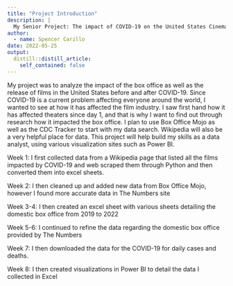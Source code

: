```yaml
---
title: "Project Introduction"
description: |
  My Senior Project: The impact of COVID-19 on the United States Cinema
author:
  - name: Spencer Carillo
date: 2022-05-25
output:
  distill::distill_article:
    self_contained: false
---
```


My project was to analyze the impact of the box office as well as the release of films in the United States before and after COVID-19. Since COVID-19 is a current problem affecting everyone around the world, I wanted to see at how it has affected the film industry. I saw first hand how it has affected theaters since day 1, and that is why I want to find out through research how it impacted the box office. I plan to use Box Office Mojo as well as the CDC Tracker to start with my data search. Wikipedia will also be a very helpful place for data. This project will help build my skills as a data analyst, using various visualization sites such as Power BI.

Week 1: I first collected data from a Wikipedia page that listed all the films impacted by COVID-19 and web scraped them through Python and then converted them into excel sheets.

Week 2: I then cleaned up and added new data from Box Office Mojo, however I found more accurate data in The Numbers site

Week 3-4: I then created an excel sheet with various sheets detailing the domestic box office from 2019 to 2022

Week 5-6: I continued to refine the data regarding the domestic box office provided by The Numbers

Week 7: I then downloaded the data for the COVID-19 for daily cases and deaths.

Week 8: I then created visualizations in Power BI to detail the data I collected in Excel


